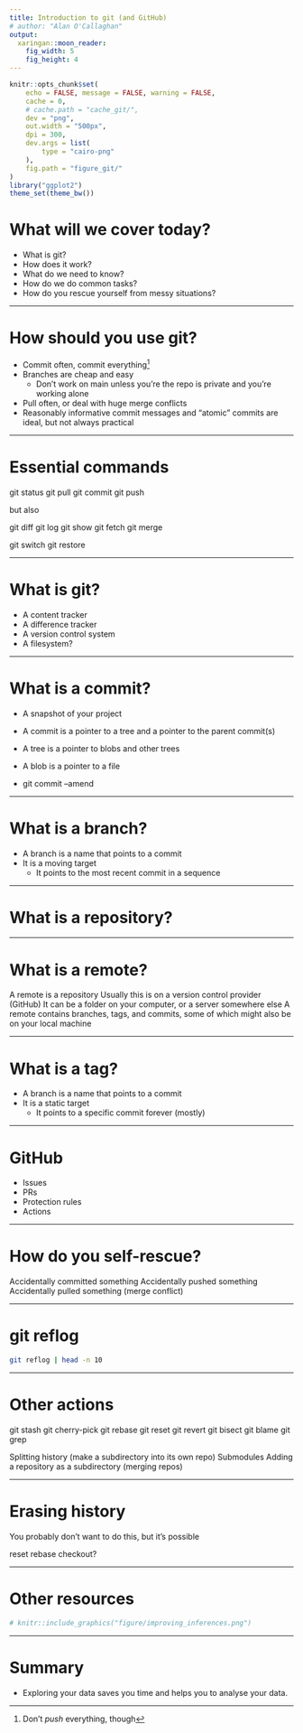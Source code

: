 ```yaml
---
title: Introduction to git (and GitHub)
# author: "Alan O'Callaghan"
output:
  xaringan::moon_reader:
    fig_width: 5
    fig_height: 4
---
```


```r
knitr::opts_chunk$set(
    echo = FALSE, message = FALSE, warning = FALSE,
    cache = 0,
    # cache.path = "cache_git/",
    dev = "png",
    out.width = "500px",
    dpi = 300,
    dev.args = list(
        type = "cairo-png"
    ),
    fig.path = "figure_git/"
)
library("ggplot2")
theme_set(theme_bw())
```



# What will we cover today?

- What is git?
- How does it work?
- What do we need to know?
- How do we do common tasks?
- How do you rescue yourself from messy situations?

---

# How should you use git?

- Commit often, commit everything[^1]
- Branches are cheap and easy
  - Don't work on main unless you're the repo is private and you're working alone
- Pull often, or deal with huge merge conflicts
- Reasonably informative commit messages and "atomic" commits are ideal,
  but not always practical


[^1]: Don't *push* everything, though

---

# Essential commands

git status
git pull
git commit
git push

but also

git diff
git log
git show
git fetch
git merge

git switch
git restore

---

# What is git?

- A content tracker
- A difference tracker
- A version control system
- A filesystem?


---

# What is a commit?

- A snapshot of your project
- A commit is a pointer to a tree and a pointer to the parent commit(s)
- A tree is a pointer to blobs and other trees
- A blob is a pointer to a file

- git commit --amend

---

# What is a branch?

- A branch is a name that points to a commit
- It is a moving target
  - It points to the most recent commit in a sequence


---

# What is a repository?


---

# What is a remote?

A remote is a repository
Usually this is on a version control provider (GitHub)
It can be a folder on your computer, or a server somewhere else
A remote contains branches, tags, and commits, some of which might also
be on your local machine

---

# What is a tag?


- A branch is a name that points to a commit
- It is a static target
  - It points to a specific commit forever (mostly)


---

# GitHub

- Issues
- PRs
- Protection rules
- Actions

---

# How do you self-rescue?

Accidentally committed something
Accidentally pushed something
Accidentally pulled something (merge conflict)

---

# git reflog

```bash
git reflog | head -n 10
```

---

# Other actions

git stash
git cherry-pick
git rebase
git reset
git revert
git bisect
git blame
git grep

Splitting history (make a subdirectory into its own repo)
Submodules
Adding a repository as a subdirectory (merging repos)

---

# Erasing history

You probably don't want to do this, but it's possible

reset
rebase
checkout?


---


# Other resources


```r
# knitr::include_graphics("figure/improving_inferences.png")
```


---

# Summary

- Exploring your data saves you time and helps you to analyse your data.
